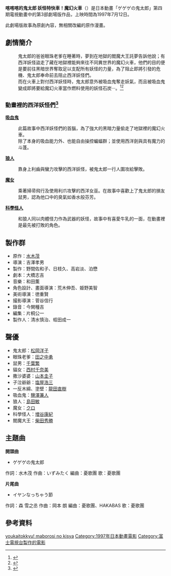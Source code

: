 {{Infobox Film
| name =  喀喀喀的鬼太郎 妖怪特快車！魔幻火車
| original_name = {{lang|ja|ゲゲゲの鬼太郎 妖怪特急! まぼろしの汽車}}
| image = 
| image_size = 
| caption = 
| producer = 
| writer = 
| starring = 
| released = {{flagicon|Japan}} 1997年7月12日
| director =  
| distributor = 
| language = 
| country = 
| runtime = 
| music = 
| cinematography = 
| editing = 
| narrator = 
| awards = 
| budget = 
| gross = 
| preceded_by = 
| followed_by = 
| website = 
| amg_id = 
| imdb_id = 
}}
'''喀喀喀的鬼太郎 妖怪特快車！魔幻火車'''（{{lang|ja|ゲゲゲの鬼太郎 妖怪特急! まぼろしの汽車}}）是日本動畫「ゲゲゲの鬼太郎」第四期電視動畫中的第3部劇場版作品，上映時間為1997年7月12日。

此劇場版故事為原創內容，無相關改編的原作漫畫。

==劇情簡介==
:鬼太郎的爸爸眼珠老爹在睡著時，夢到在地獄的閻魔大王託夢告訴他說；有西洋妖怪盜走了藏在地獄裡能夠來往不同異世界的魔幻火車，他們的目的便是要前往黑暗世界奪取足以支配所有妖怪的力量，為了阻止即將引發的危機、鬼太郎奉命前去阻止西洋妖怪們。
:而在火車上對付西洋妖怪時，鬼太郎意外被吸血鬼奪走妖氣，而且被吸血鬼變成即將要給魔幻火車當作燃料使用的妖怪石炭‧‧‧。<ref>{{cite book |title=アニメ版 ゲゲゲの鬼太郎 マニアックス |year=2007 |publisher=一迅社 |isbn=4-7580-1070-6 |pages=89頁}}</ref><ref>{{cite book |title=アニメゲゲゲの鬼太郎完全読本 |year=2006 |publisher=講談社 |isbn=4-06-213742-9 |pages=317頁}}</ref>

==<small>動畫裡的西洋妖怪們<ref>{{cite book |title=アニメゲゲゲの鬼太郎完全読本 |year=2006 |publisher=講談社 |isbn=4-06-213742-9 |pages=78頁 53頁 156頁 151頁}}</ref></small>==
'''[[吸血鬼|吸血鬼]]'''{{lang|ja|(吸血鬼)}}
:此篇故事中西洋妖怪們的首腦，為了強大的黑暗力量偷走了地獄裡的魔幻火車。
:除了本身的吸血能力外、也能自由操控蝙蝠群；並使用西洋劍與具有魔力的斗蓬。

'''[[狼人|狼人]]'''{{lang|ja|(狼男)}}
:靠身上利齒與蠻力攻擊的西洋妖怪，被鬼太郎一行人圍攻給擊敗。

'''[[魔女|魔女]]'''{{lang|ja|(魔女)}}
:乘著掃帚飛行及使用利爪攻擊的西洋女巫。在故事中喜歡上了鬼太郎的損友鼠男，認為他口中的臭氣如香水般芬芳。

'''[[科學怪人|科學怪人]]'''{{lang|ja|(フランケンシュタイン、Frankenstein)}}
:和狼人同以肉體怪力作為武器的妖怪，故事中有喜愛牛乳的一面，在動畫裡是最先被打敗的角色。

== 製作群 ==
* 原作：[[水木茂|水木茂]] 
* 導演：吉澤孝男
* 製作：野間佐和子、日枝久、高岩淡、泊懋
* 劇本：大橋志吉
* 音樂：和田薫
* 角色設計、畫面導演：荒木伸吾、姫野美智
* 美術導演：徳重賢
* 撮影導演：菅谷信行
* 錄音：今関種吉 
* 編集：片桐公一
* 製作人：清水慎治、蛭田成一

== 聲優 ==
* 鬼太郎：[[松岡洋子|松岡洋子]]  
* 眼珠老爹：[[田之中勇|田之中勇]]  
* 鼠男：[[千葉繁|千葉繁]]  
* 貓女：[[西村千奈美|西村千奈美]]  
* 撒沙婆婆：[[山本圭子|山本圭子]]  
* 子泣爺爺：[[塩屋浩三|塩屋浩三]]  
* 一反木綿、塗壁：[[龍田直樹|龍田直樹]]
* 吸血鬼：[[鹽澤兼人|鹽澤兼人]]  
* 狼人：[[島田敏|島田敏]] 
* 魔女：[[クロ|クロ]]   
* 科學怪人：[[増谷康紀|増谷康紀]]  
* 閻魔大王：[[柴田秀勝|柴田秀勝]]

== 主題曲 ==
'''開頭曲'''
*ゲゲゲの鬼太郎
作詞：水木茂 作曲：いずみたく 編曲：憂歌團 歌：憂歌團

'''片尾曲'''
*イヤンなっちゃう節
作詞：森 雪之丞 作曲：岡本 朗 編曲：憂歌團、HAKABAS 歌：憂歌團

==參考資料==
<div class="references-small">
<references></references>
</div>

{{鬼太郎}}
{{DEFAULTSORT:Gegege no kitarou youkaitokkyu! maborosi no kisya}}
[[Category:鬼太郎劇場版|youkaitokkyu! maborosi no kisya]]
[[Category:1997年日本動畫電影|Category:1997年日本動畫電影]]
[[Category:富士電視台製作的電影|Category:富士電視台製作的電影]]